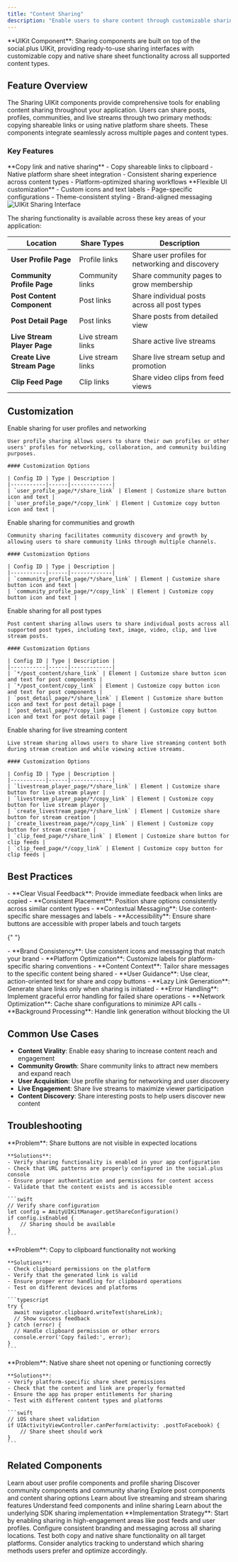 ```yaml
---
title: "Content Sharing"
description: "Enable users to share content through customizable sharing interfaces with copy and native share options"
---
```


<Info>
  **UIKit Component**: Sharing components are built on top of the social.plus
  UIKit, providing ready-to-use sharing interfaces with customizable copy and
  native share sheet functionality across all supported content types.
</Info>

## Feature Overview

The Sharing UIKit components provide comprehensive tools for enabling content sharing throughout your application. Users can share posts, profiles, communities, and live streams through two primary methods: copying shareable links or using native platform share sheets. These components integrate seamlessly across multiple pages and content types.

### Key Features

<CardGroup cols={2}>
  <Card title="Dual Share Options" icon="share">
    **Copy link and native sharing** - Copy shareable links to clipboard -
    Native platform share sheet integration - Consistent sharing experience
    across content types - Platform-optimized sharing workflows
  </Card>
  <Card title="Customizable Interface" icon="palette">
    **Flexible UI customization** - Custom icons and text labels - Page-specific
    configurations - Theme-consistent styling - Brand-aligned messaging
  </Card>
</CardGroup>

<div style={{ textAlign: "center", margin: "40px 0" }}>
  <img
    src="/images/uikit-shareable-link.png"
    alt="UIKit Sharing Interface"
    style={{ maxWidth: "100%", height: "auto" }}
  />
</div>

The sharing functionality is available across these key areas of your application:

| Location                    | Share Types       | Description                                      |
| --------------------------- | ----------------- | ------------------------------------------------ |
| **User Profile Page**       | Profile links     | Share user profiles for networking and discovery |
| **Community Profile Page**  | Community links   | Share community pages to grow membership         |
| **Post Content Component**  | Post links        | Share individual posts across all post types     |
| **Post Detail Page**        | Post links        | Share posts from detailed view                   |
| **Live Stream Player Page** | Live stream links | Share active live streams                        |
| **Create Live Stream Page** | Live stream links | Share live stream setup and promotion            |
| **Clip Feed Page**          | Clip links        | Share video clips from feed views                |

## Customization

<Tabs>
  <Tab title="User Profile Sharing">
    Enable sharing for user profiles and networking
    
    User profile sharing allows users to share their own profiles or other users' profiles for networking, collaboration, and community building purposes.

    #### Customization Options

    | Config ID | Type | Description |
    |-----------|------|-------------|
    | `user_profile_page/*/share_link` | Element | Customize share button icon and text |
    | `user_profile_page/*/copy_link` | Element | Customize copy button icon and text |

  </Tab>

  <Tab title="Community Sharing">
    Enable sharing for communities and growth
    
    Community sharing facilitates community discovery and growth by allowing users to share community links through multiple channels.

    #### Customization Options

    | Config ID | Type | Description |
    |-----------|------|-------------|
    | `community_profile_page/*/share_link` | Element | Customize share button icon and text |
    | `community_profile_page/*/copy_link` | Element | Customize copy button icon and text |

  </Tab>

  <Tab title="Post Content Sharing">
    Enable sharing for all post types
    
    Post content sharing allows users to share individual posts across all supported post types, including text, image, video, clip, and live stream posts.

    #### Customization Options

    | Config ID | Type | Description |
    |-----------|------|-------------|
    | `*/post_content/share_link` | Element | Customize share button icon and text for post components |
    | `*/post_content/copy_link` | Element | Customize copy button icon and text for post components |
    | `post_detail_page/*/share_link` | Element | Customize share button icon and text for post detail page |
    | `post_detail_page/*/copy_link` | Element | Customize copy button icon and text for post detail page |

  </Tab>

  <Tab title="Live Stream Sharing">
    Enable sharing for live streaming content
    
    Live stream sharing allows users to share live streaming content both during stream creation and while viewing active streams.

    #### Customization Options

    | Config ID | Type | Description |
    |-----------|------|-------------|
    | `livestream_player_page/*/share_link` | Element | Customize share button for live stream player |
    | `livestream_player_page/*/copy_link` | Element | Customize copy button for live stream player |
    | `create_livestream_page/*/share_link` | Element | Customize share button for stream creation |
    | `create_livestream_page/*/copy_link` | Element | Customize copy button for stream creation |
    | `clip_feed_page/*/share_link` | Element | Customize share button for clip feeds |
    | `clip_feed_page/*/copy_link` | Element | Customize copy button for clip feeds |

  </Tab>
</Tabs>

## Best Practices

<AccordionGroup>
  <Accordion title="User Experience">
    - **Clear Visual Feedback**: Provide immediate feedback when links are copied
    - **Consistent Placement**: Position share options consistently across similar content types
    - **Contextual Messaging**: Use content-specific share messages and labels
    - **Accessibility**: Ensure share buttons are accessible with proper labels and touch targets
  </Accordion>

{" "}

<Accordion title="Customization Strategy">
  - **Brand Consistency**: Use consistent icons and messaging that match your
  brand - **Platform Optimization**: Customize labels for platform-specific
  sharing conventions - **Content Context**: Tailor share messages to the
  specific content being shared - **User Guidance**: Use clear, action-oriented
  text for share and copy buttons
</Accordion>

  <Accordion title="Performance">
    - **Lazy Link Generation**: Generate share links only when sharing is initiated
    - **Error Handling**: Implement graceful error handling for failed share operations
    - **Network Optimization**: Cache share configurations to minimize API calls
    - **Background Processing**: Handle link generation without blocking the UI
  </Accordion>
</AccordionGroup>

## Common Use Cases

- **Content Virality**: Enable easy sharing to increase content reach and engagement
- **Community Growth**: Share community links to attract new members and expand reach
- **User Acquisition**: Use profile sharing for networking and user discovery
- **Live Engagement**: Share live streams to maximize viewer participation
- **Content Discovery**: Share interesting posts to help users discover new content

## Troubleshooting

<AccordionGroup>
  <Accordion title="Share Button Not Appearing" icon="eye-slash">
    **Problem**: Share buttons are not visible in expected locations
    
    **Solutions**:
    - Verify sharing functionality is enabled in your app configuration
    - Check that URL patterns are properly configured in the social.plus console
    - Ensure proper authentication and permissions for content access
    - Validate that the content exists and is accessible
    
    ```swift
    // Verify share configuration
    let config = AmityUIKitManager.getShareConfiguration()
    if config.isEnabled {
        // Sharing should be available
    }
    ```
  </Accordion>

  <Accordion title="Copy to Clipboard Failures" icon="clipboard-xmark">
    **Problem**: Copy to clipboard functionality not working
    
    **Solutions**:
    - Check clipboard permissions on the platform
    - Verify that the generated link is valid
    - Ensure proper error handling for clipboard operations
    - Test on different devices and platforms
    
    ```typescript
    try {
      await navigator.clipboard.writeText(shareLink);
      // Show success feedback
    } catch (error) {
      // Handle clipboard permission or other errors
      console.error('Copy failed:', error);
    }
    ```
  </Accordion>

  <Accordion title="Native Share Sheet Issues" icon="share-from-square">
    **Problem**: Native share sheet not opening or functioning correctly
    
    **Solutions**:
    - Verify platform-specific share sheet permissions
    - Check that the content and link are properly formatted
    - Ensure the app has proper entitlements for sharing
    - Test with different content types and platforms
    
    ```swift
    // iOS share sheet validation
    if UIActivityViewController.canPerform(activity: .postToFacebook) {
        // Share sheet should work
    }
    ```
  </Accordion>
</AccordionGroup>

## Related Components

<CardGroup cols={3}>
  <Card title="User Profiles" href="/uikit/components/social/users" icon="user">
    Learn about user profile components and profile sharing
  </Card>
  <Card
    title="Communities"
    href="/uikit/components/social/communities"
    icon="users"
  >
    Discover community components and community sharing
  </Card>
  <Card
    title="Posts & Media"
    href="/uikit/components/social/posts"
    icon="photo-film"
  >
    Explore post components and content sharing options
  </Card>
  <Card
    title="Live Streaming"
    href="/uikit/components/social/livestreaming"
    icon="video"
  >
    Learn about live streaming and stream sharing features
  </Card>
  <Card
    title="Social Feeds"
    href="/uikit/components/social/feeds"
    icon="newspaper"
  >
    Understand feed components and inline sharing
  </Card>
  <Card
    title="SDK Content Sharing"
    href="/social-plus-sdk/social/content-management/content-sharing"
    icon="code"
  >
    Learn about the underlying SDK sharing implementation
  </Card>
</CardGroup>

<Tip>
  **Implementation Strategy**: Start by enabling sharing in high-engagement
  areas like post feeds and user profiles. Configure consistent branding and
  messaging across all sharing locations. Test both copy and native share
  functionality on all target platforms. Consider analytics tracking to
  understand which sharing methods users prefer and optimize accordingly.
</Tip>
